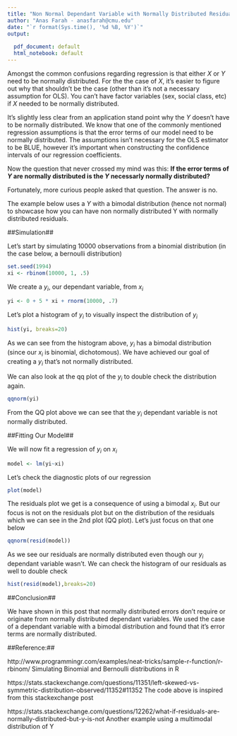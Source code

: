 ```yaml
---
title: "Non Normal Dependant Variable with Normally Distributed Residuals"
author: "Anas Farah - anasfarah@cmu.edu"
date: "`r format(Sys.time(), '%d %B, %Y')`" 
output:
  
  pdf_document: default
  html_notebook: default
---
```


Amongst the common confusions regarding regression is that either $X$ or $Y$ need to be normally distributed. For the the case of $X$, it's easier to 
figure out why that shouldn't be the case (other than it's not a necessary assumption for OLS). You can't have factor variables (sex, social class, etc) if $X$ needed to be normally distributed. 

It's slightly less clear from an application stand point why the $Y$ doesn't have to be normally distributed. We know that one of the commonly mentioned regression assumptions is that the error terms of our model need to be normally distributed. The assumptions isn't necessary for the OLS estimator to be BLUE, however it's important when constructing the confidence intervals of our regression coefficients. 

Now the question that never crossed my mind was this: **If the error terms of $Y$ are normally distributed is the $Y$ necessarly normally distributed?** 

Fortunately, more curious people asked that question. The answer is no. 

The example below uses a $Y$ with a bimodal distribution (hence not normal) to showcase how you can have non normally distributed Y with normally distributed residuals.   

##Simulation##

Let's start by simulating 10000 observations from a binomial distribution (in the case below, a bernoulli distribution) 


```r
set.seed(1994)
xi <- rbinom(10000, 1, .5)
```

We create a $y_i$, our dependant variable, from $x_i$

```r
yi <- 0 + 5 * xi + rnorm(10000, .7)

```

Let's plot a histogram of $y_i$ to visually inspect the distribution of $y_i$

```r
hist(yi, breaks=20)
```

As we can see from the histogram above, $y_i$ has a bimodal distribution (since our $x_i$ is binomial, dichotomous). We have achieved our goal of creating a $y_i$ that's not normally distributed. 

We can also look at the qq plot of the $y_i$ to double check the distribution again.

```r
qqnorm(yi)
```

From the QQ plot above we can see that the $y_i$ dependant variable is not normally distributed. 

##Fitting Our Model##

We will now fit a regression of $y_i$ on $x_i$

```r
model <- lm(yi~xi)
```

Let's check the diagnostic plots of our regression

```r
plot(model)
```


The residuals plot we get is a consequence of using a bimodal $x_i$. But our focus is not on the residuals plot but on the distribution of the residuals which we can see in the 2nd plot (QQ plot). Let's just focus on that one below

```r
qqnorm(resid(model))
```

As we see our residuals are normally distributed even though our $y_i$ dependant variable wasn't. We can check the histogram of our residuals as well to double check 

```r
hist(resid(model),breaks=20)
```

##Conclusion## 

We have shown in this post that normally distributed errors don't require or originate from normally distributed dependant variables. We used the case of a dependant variable with a bimodal distribution and found that it's error terms are normally distributed. 


##Reference:##

http://www.programmingr.com/examples/neat-tricks/sample-r-function/r-rbinom/ Simulating Binomial and Bernoulli distributions in R 

https://stats.stackexchange.com/questions/11351/left-skewed-vs-symmetric-distribution-observed/11352#11352 The code above is inspired from this stackexchange post 

https://stats.stackexchange.com/questions/12262/what-if-residuals-are-normally-distributed-but-y-is-not Another example using a multimodal distribution of Y




